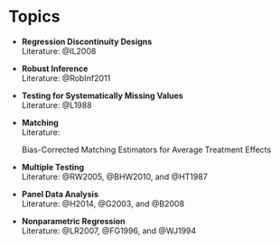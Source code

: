 # Topics {-}


* **Regression Discontinuity Designs** <br>
  Literature: @IL2008
<br>


* **Robust Inference** <br>
  Literature: @RobInf2011
<br>  


* **Testing for Systematically Missing Values** <br>
  Literature: @L1988
<br>  


* **Matching**<br>
  Literature: 
  
  Bias-Corrected Matching Estimators for Average
Treatment Effects

* **Multiple Testing** <br>
  Literature: @RW2005, @BHW2010, and @HT1987
<br>  

* **Panel Data Analysis** <br>
  Literature: @H2014, @G2003, and @B2008
<br>  

* **Nonparametric Regression** <br>
  Literature: @LR2007, @FG1996, and @WJ1994
<br>  
  
<!-- <br>   -->
<!-- * **Statistical Learning with Sparsity (Lasso and Generalizations)**  <br> -->
<!--   Literature: @HTW2015 -->

<!-- * **Multilevel (Mixed Effects) Linear Models** <br> -->
<!--   Literature: @GH2006, @VM2000, and @GB2013 -->
<!-- <br>   -->

<!-- @W2014, Ch. 6 and Vignettes of the [sandwich R-package](https://cran.r-project.org/web/packages/sandwich/index.html) -->



<!-- Alternative topics suggested by the participants are generally appreciated.  -->

<!-- White-Book: See Notation at Corollary 4.24 and Theorem 4.25 -->

